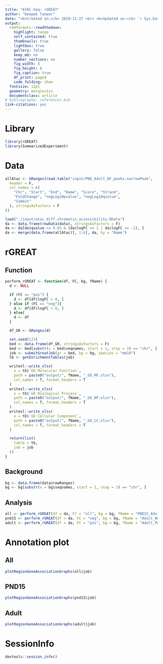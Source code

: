 ```yaml
---
title: "ATAC-Seq: rGREAT"
author: "Deepak Tanwar"
date: "<b>Created on:</b> 2019-11-27 <br> <b>Updated on:</b> `r Sys.Date()`"
output:
  rmdformats::readthedown:
    highlight: tango
    self_contained: true
    thumbnails: true
    lightbox: true
    gallery: false
    keep_md: no
    number_sections: no
    fig_width: 8
    fig_height: 8
    fig_caption: true
    df_print: paged
    code_folding: show
  fontsize: 12pt
  geometry: margin=1in
  documentclass: article
# bibliography: references.bib
link-citations: yes
---
```


# Library
```r
library(rGREAT)
library(SummarizedExperiment)
```

# Data

```r
allAtac <- GRanges(read.table("input/PND_Adult_NF_peaks.narrowPeak",
  header = F,
  col.names = c(
    "Chr", "Start", "End", "Name", "Score", "Strand",
    "FoldChange", "negLog10pvalue", "negLog10qvalue",
    "Summit"
  ), stringsAsFactors = F
))

load("./input/atac_diff_chromatin_accessibility.RData")
da <- data.frame(rowData(data), stringsAsFactors = F)
da <- da[da$qvalue <= 0.05 & (da$logFC >= 1 | da$logFC <= -1), ]
da <- merge(data.frame(allAtac)[, 1:6], da, by = "Name")
```

# rGREAT

## Function
```r
perform_rGREAT <- function(df, FC, bg, fName) {
  d <- NULL

  if (FC == "pos") {
    d <- df[df$logFC > 0, ]
  } else if (FC == "neg"){
    d <- df[df$logFC < 0, ]
  } else{
    d <- df
  }

  df_GR <- GRanges(d)

  set.seed(123)
  bed <- data.frame(df_GR, stringsAsFactors = F)
  bed <- bed[substr(x = bed$seqnames, start = 1, stop = 3) == "chr", ]
  job <- submitGreatJob(gr = bed, bg = bg, species = "mm10")
  tb <- getEnrichmentTables(job)

  writexl::write_xlsx(
    x = tb$`GO Molecular Function`,
    path = paste0("output/", fName, "_GO_MF.xlsx"),
    col_names = T, format_headers = T
  )
  writexl::write_xlsx(
    x = tb$`GO Biological Process`,
    path = paste0("output/", fName, "_GO_BP.xlsx"),
    col_names = T, format_headers = T
  )
  writexl::write_xlsx(
    x = tb$`GO Cellular Component`,
    path = paste0("output/", fName, "_GO_CC.xlsx"),
    col_names = T, format_headers = T
  )

  return(list(
    table = tb,
    job = job
  ))
}
```

## Background
```r
bg <- data.frame(data@rowRanges)
bg <- bg[substr(x = bg$seqnames, start = 1, stop = 3) == "chr", ]
```


## Analysis
```r
all <- perform_rGREAT(df = da, FC = "all", bg = bg, fName = "PND15_Adult")
pnd15 <- perform_rGREAT(df = da, FC = "neg", bg = bg, fName = "Adult_Negative")
adult <- perform_rGREAT(df = da, FC = "pos", bg = bg, fName = "Adult_Positive")
```

# Annotation plot

## All
```r
plotRegionGeneAssociationGraphs(all$job)
```


## PND15
```r
plotRegionGeneAssociationGraphs(pnd15$job)
```

## Adult
```r
plotRegionGeneAssociationGraphs(adult$job)
```


# SessionInfo
```r
devtools::session_info()
```